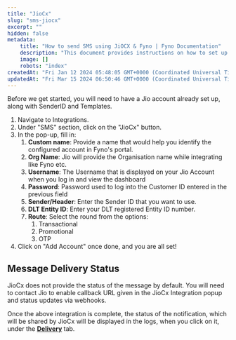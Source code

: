 ```yaml
---
title: "JioCx"
slug: "sms-jiocx"
excerpt: ""
hidden: false
metadata:
    title: "How to send SMS using JiOCX & Fyno | Fyno Documentation"
    description: "This document provides instructions on how to set up a Jio account for SMS integration in Fyno's portal, including filling in necessary information and selecting message routes. It also mentions that message delivery status will need to be enabled separately with Jio."
    image: []
    robots: "index"
createdAt: "Fri Jan 12 2024 05:48:05 GMT+0000 (Coordinated Universal Time)"
updatedAt: "Fri Mar 15 2024 06:50:46 GMT+0000 (Coordinated Universal Time)"
---
```


Before we get started, you will need to have a Jio account already set up, along with SenderID and Templates.

1. Navigate to Integrations.
2. Under "SMS" section, click on the "JioCx" button.
3. In the pop-up, fill in:
    1. **Custom name**: Provide a name that would help you identify the configured account in Fyno's portal.
    2. **Org Name**: Jio will provide the Organisation name while integrating like Fyno etc.
    3. **Username**: The Username that is displayed on your Jio Account when you log in and view the dashboard
    4. **Password**: Password used to log into the Customer ID entered in the previous field
    5. **Sender/Header**: Enter the Sender ID that you want to use.
    6. **DLT Entity ID**: Enter your DLT registered Entity ID number.
    7. **Route**: Select the round from the options:
        1. Transactional
        2. Promotional
        3. OTP
4. Click on "Add Account" once done, and you are all set!

## Message Delivery Status

JioCx does not provide the status of the message by default. You will need to contact Jio to enable callback URL given in the JioCx Integration popup and status updates via webhooks.

Once the above integration is complete, the status of the notification, which will be shared by JioCx will be displayed in the logs, when you click on it, under the **[Delivery](./log-details-delivery)** tab.

